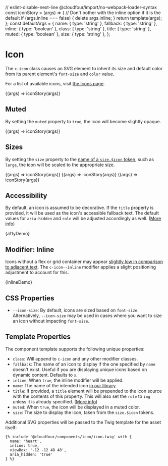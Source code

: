 // eslint-disable-next-line @cloudfour/import/no-webpack-loader-syntax
const iconStory = (args) => {
  // Don't bother with the inline option if it is the default
  if (args.inline === false) {
    delete args.inline;
  }
  return template(args);
};
const defaultArgs = {
  name: { type: 'string' },
  fallback: { type: 'string' },
  inline: { type: 'boolean' },
  class: { type: 'string' },
  title: { type: 'string' },
  muted: { type: 'boolean' },
  size: { type: 'string' },
};

<Meta title="Components/Icon" />

# Icon

The `c-icon` class causes an SVG element to inherit its size and default color from its parent element's `font-size` and `color` value.

For a list of available icons, visit [the Icons page](/docs/design-icons--page).

<Canvas>
  <Story
    name="Basic"
    args={{
      name: 'heart',
      inline: false,
    }}
    argTypes={defaultArgs}
  >
    {(args) => iconStory(args)}
  </Story>
</Canvas>

## Muted

By setting the `muted` property to `true`, the icon will become slightly opaque.

<Canvas>
  <Story
    name="Muted"
    args={{
      name: 'heart',
      inline: false,
      muted: true,
    }}
    argTypes={defaultArgs}
  >
    {(args) => iconStory(args)}
  </Story>
</Canvas>

## Sizes

By setting the `size` property to the [name of a `size.$icon` token](/docs/design-tokens-size--page), such as `large`, the icon will be scaled to the appropriate size.

<Canvas>
  <Story
    name="Medium Size"
    args={{
      name: 'heart',
      size: 'medium',
    }}
    argTypes={defaultArgs}
  >
    {(args) => iconStory(args)}
  </Story>
  <Story
    name="Large Size"
    args={{
      name: 'heart',
      size: 'large',
    }}
    argTypes={defaultArgs}
  >
    {(args) => iconStory(args)}
  </Story>
  <Story
    name="X-Large Size"
    args={{
      name: 'heart',
      size: 'x-large',
    }}
    argTypes={defaultArgs}
  >
    {(args) => iconStory(args)}
  </Story>
</Canvas>

## Accessibility

By default, an icon is assumed to be decorative. If the `title` property is provided, it will be used as the icon's accessible fallback text. The default values for `aria-hidden` and `role` will be adjusted accordingly as well. ([More info](https://css-tricks.com/accessible-svgs/#aa-example-1-standalone-icon-meaningful))

<Canvas>
  <Story
    name="Accessibility"
    parameters={{ docs: { source: { code: a11yDemoSource } } }}
  >
    {a11yDemo}
  </Story>
</Canvas>

## Modifier: Inline

Icons without a flex or grid container may appear [slightly low in comparison to adjacent text](https://cloudfour.com/thinks/some-imaginary-css/#align-to-typeface-median). The `c-icon--inline` modifier applies a slight positioning adjustment to account for this.

<Canvas>
  <Story
    name="Inline"
    parameters={{ docs: { source: { code: inlineDemoSource } } }}
  >
    {inlineDemo}
  </Story>
</Canvas>

## CSS Properties

- `--icon-size`: By default, icons are sized based on `font-size`. Alternatively, `--icon-size` may be used in cases where you want to size an icon without impacting `font-size`.

## Template Properties

The component template supports the following unique properties:

- `class`: Will append to `c-icon` and any other modifier classes.
- `fallback`: The name of an icon to display if the one specified by `name` doesn't exist. Useful if you are displaying unique icons based on dynamic content. Defaults to `x`.
- `inline`: When `true`, the inline modifier will be applied.
- `name`: The name of the intended icon [in our library](/docs/design-icons--page).
- `title`: If provided, a `title` element will be prepended to the icon source with the contents of this property. This will also set the `role` to `img` unless it is already specified. ([More info](https://css-tricks.com/accessible-svgs/#aa-example-1-standalone-icon-meaningful))
- `muted`: When `true`, the icon will be displayed in a muted color.
- `size`: The size to display the icon, taken from the `size.$icon` tokens.

Additional SVG properties will be passed to the Twig template for the asset itself:

```twig
{% include '@cloudfour/components/icon/icon.twig' with {
  name: 'heart',
  inline: true,
  viewBox: '-12 -12 48 48',
  aria_hidden: 'true'
} %}
```
